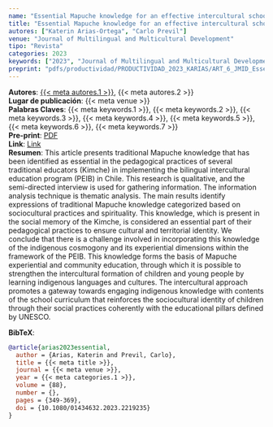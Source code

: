 ```yaml
---
name: "Essential Mapuche knowledge for an effective intercultural school education: perspectives of traditional educators"
title: "Essential Mapuche knowledge for an effective intercultural school education: perspectives of traditional educators"
autores: ["Katerin Arias-Ortega", "Carlo Previl"]
venue: "Journal of Multilingual and Multicultural Development" 
tipo: "Revista"
categories: 2023
keywords: ["2023", "Journal of Multilingual and Multicultural Development", "Indigenous Knowledge", "Sociocultural Practices", "Indigenous Spirituality", "Intercultural Education", "Relational Ontology"]
preprint: "pdfs/productividad/PRODUCTIVIDAD_2023_KARIAS/ART_6_JMID_Essential Mapuche_ARIAS_WOS_2023.pdf"
---
```

**Autores**: [{{< meta autores.1 >}}](../members/current/Katerin Arias-Ortega.qmd), {{< meta autores.2 >}}   
**Lugar de publicación**: {{< meta venue >}}    
**Palabras Claves**: {{< meta keywords.1 >}}, {{< meta keywords.2 >}}, {{< meta keywords.3 >}}, {{< meta keywords.4 >}}, {{< meta keywords.5 >}}, {{< meta keywords.6 >}}, {{< meta keywords.7 >}}    
**Pre-print**: [PDF](../{{< meta preprint >}})    
**Link**: [Link](https://doi.org/10.1080/01434632.2023.2219235)     
**Resumen**: This article presents traditional Mapuche knowledge that has been identified as essential in the pedagogical practices of several traditional educators (Kimche) in implementing the bilingual intercultural education program (PEIB) in Chile. This research is qualitative, and the semi-directed interview is used for gathering information. The information analysis technique is thematic analysis. The main results identify expressions of traditional Mapuche knowledge categorized based on sociocultural practices and spirituality. This knowledge, which is present in the social memory of the Kimche, is considered an essential part of their pedagogical practices to ensure cultural and territorial identity. We conclude that there is a challenge involved in incorporating this knowledge of the indigenous cosmogony and its experiential dimensions within the framework of the PEIB. This knowledge forms the basis of Mapuche experiential and community education, through which it is possible to strengthen the intercultural formation of children and young people by learning indigenous languages and cultures. The intercultural approach promotes a gateway towards engaging indigenous knowledge with contents of the school curriculum that reinforces the sociocultural identity of children through their social practices coherently with the educational pillars defined by UNESCO.


**BibTeX**:
```bibtex
@article{arias2023essential,
  author = {Arias, Katerin and Previl, Carlo},
  title = {{< meta title >}},
  journal = {{< meta venue >}},
  year = {{< meta categories.1 >}},
  volume = {88},
  number = {},
  pages = {349-369},
  doi = {10.1080/01434632.2023.2219235}
}
```

